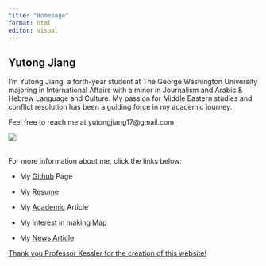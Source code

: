 ```yaml
---
title: "Homepage"
format: html
editor: visual
---
```


## Yutong Jiang

I'm Yutong Jiang, a forth-year student at The George Washington University majoring in International Affairs with a minor in Journalism and Arabic & Hebrew Language and Culture. My passion for Middle Eastern studies and conflict resolution has been a guiding force in my academic journey.

Feel free to reach me at yutongjiang17\@gmail.com

![](https://3b7c5ee739dd433787dcc4c8d8ed549d.app.posit.cloud/file_show?path=%2Fcloud%2Fproject%2Funnamed+(1).jpg)

\
For more information about me, click the links below:

-   My [Github](https://github.com/amyutone){.uri} Page

-   My [Resume](https://github.com/amyutone/mywebsite12-5/blob/main/Resume%20%20-%20Yutong%20Jiang%20.pdf)

-   My [Academic](https://amyutone.github.io/mywebsite12-5/academic.html) Article

-   My interest in making [Map](https://amyutone.github.io/mywebsite12-5/map.html)

-   My [News Article](https://amyutone.github.io/mywebsite12-5/academic.html)

[Thank you Professor Kessler for the creation of this website!](https://3b7c5ee739dd433787dcc4c8d8ed549d.app.posit.cloud/file_show?path=%2Fcloud%2Fproject%2FThank+You+Letter.pdf)\
